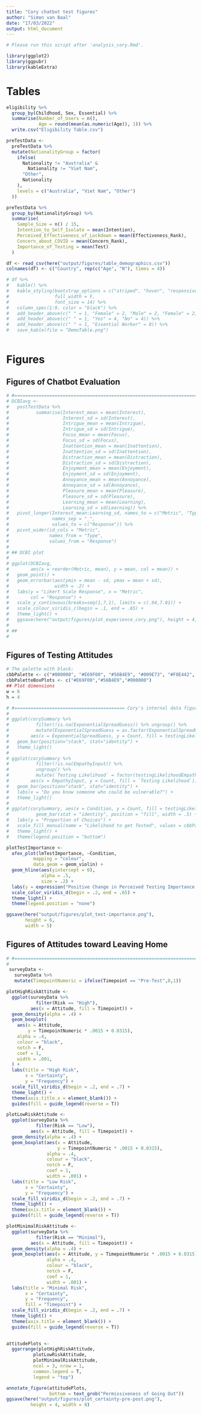 ```yaml
---
title: "Cory chatbot test figures"
author: "Simon van Baal"
date: "17/03/2022"
output: html_document
---
```


```r

# Please run this script after 'analysis_cory.Rmd'.

library(ggplot2)
library(ggpubr)
library(kableExtra)

```

# Tables
```r

eligibility %>%
  group_by(Childhood, Sex, Essential) %>%
  summarise(Number_of_Users = n(),
            Age = round(mean(as.numeric(Age)), 1)) %>%
  write.csv("Eligibility Table.csv")

preTestData <-
  preTestData %>%
  mutate(NationalityGroup = factor(
    ifelse(
      Nationality != "Australia" &
        Nationality != "Viet Nam",
      "Other",
      Nationality
    ),
    levels = c("Australia", "Viet Nam", "Other")
  ))

preTestData %>%
  group_by(NationalityGroup) %>%
  summarise(
    Sample_Size = n() / 15,
    Intention_to_Self_Isolate = mean(Intention),
    Perceived_Effectiveness_of_Lockdown = mean(Effectiveness_Rank),
    Concern_about_COVID = mean(Concern_Rank),
    Importance_of_Testing = mean(Test)
  )

df <- read_csv(here("output/figures/table_demographics.csv"))
colnames(df) <- c("Country", rep(c("Age", "N"), times = 4))

# df %>%
#   kable() %>%
#   kable_styling(bootstrap_options = c("striped", "hover", "responsive", "bordered"), 
#                 full_width = F, 
#                 font_size = 14) %>%
#   column_spec(1:9, color = "black") %>%
#   add_header_above(c(" " = 1, "Female" = 2, "Male" = 2, "Female" = 2, "Male" = 2)) %>%
#   add_header_above(c(" " = 1, "Yes" = 4, "No" = 4)) %>%
#   add_header_above(c(" " = 1, "Essential Worker" = 8)) %>%
#   save_kable(file = "DemoTable.png")



```

# Figures

## Figures of Chatbot Evaluation

```r

# #================================================================================== Assessment of metrics
# DCBIavg <- 
#   postTestData %>% 
#          summarise(Interest_mean = mean(Interest),
#                    Interest_sd = sd(Interest),
#                    Intrigue_mean = mean(Intrigue),
#                    Intrigue_sd = sd(Intrigue),
#                    Focus_mean = mean(Focus),
#                    Focus_sd = sd(Focus),
#                    Inattention_mean = mean(Inattention),
#                    Inattention_sd = sd(Inattention),
#                    Distraction_mean = mean(Distraction),
#                    Distraction_sd = sd(Distraction),
#                    Enjoyment_mean = mean(Enjoyment),
#                    Enjoyment_sd = sd(Enjoyment),
#                    Annoyance_mean = mean(Annoyance),
#                    Annoyance_sd = sd(Annoyance),
#                    Pleasure_mean = mean(Pleasure),
#                    Pleasure_sd = sd(Pleasure),
#                    Learning_mean = mean(Learning),
#                    Learning_sd = sd(Learning)) %>%
#   pivot_longer(Interest_mean:Learning_sd, names_to = c("Metric", "Type"),
#                names_sep = "_",
#                values_to = c("Response")) %>%
#   pivot_wider(id_cols = "Metric", 
#               names_from = "Type", 
#               values_from = "Response")
# 
# ## DCBI plot
# 
# ggplot(DCBIavg,
#        aes(x = reorder(Metric, mean), y = mean, col = mean)) +
#   geom_point() +
#   geom_errorbar(aes(ymin = mean - sd, ymax = mean + sd),
#                 width = .2) +
#   labs(y = "Likert Scale Response", x = "Metric",
#        col = "Response") +
#   scale_y_continuous(breaks=seq(1,7,1), limits = c(.94,7.01)) +
#   scale_colour_viridis_c(begin = .1, end = .65) +
#   theme_light() +
#   ggsave(here("output/figures/plot_experience_cory.png"), height = 4, width = 6)
# 
# ##
# 


```

## Figures of Testing Attitudes

```r

# The palette with black:
cbbPalette <- c("#000000", "#E69F00", "#56B4E9", "#009E73", "#F0E442", "#0072B2", "#D55E00", "#CC79A7")
cbbPaletteBoxPlots <- c("#E69F00","#56B4E9","#000000")
## Plot dimensions
w = 6
h = 4

```

```r

# #========================================= Cory's internal data figures
# 
# ggplot(corySummary %>% 
#          filter(!is.na(ExponentialSpreadGuess)) %>% ungroup() %>%
#          mutate(ExponentialSpreadGuess = as.factor(ExponentialSpreadGuess)), 
#        aes(x = ExponentialSpreadGuess, y = Count, fill = testingLikelihoodSpread)) +
#   geom_bar(position="stack", stat="identity") +
#   theme_light()
# 
# ggplot(corySummary %>%
#          filter(!is.na(EmpathyInput)) %>% 
#          ungroup() %>%
#          mutate(`Testing Likelihood` = factor(testingLikelihoodEmpathy, levels = c("Very Likely", "I don't know", "Very Unlikely"))),
#        aes(x = EmpathyInput, y = Count, fill = `Testing Likelihood`)) +
#   geom_bar(position="stack", stat="identity") +
#   labs(x = "Do you know someone who could be vulnerable?") +
#   theme_light()
# 
# ggplot(corySummary, aes(x = Condition, y = Count, fill = testingLikelihood)) +
#          geom_bar(stat = "identity", position = "fill", width = .5) +
#   labs(y = "Proportion of Choices") +
#   scale_fill_manual(name = "Likelihood to get Tested", values = cbbPaletteBoxPlots) +
#   theme_light() +
#   theme(legend.position = "bottom")

```


```r

plotTestImportance <- 
  afex_plot(lmTestImportance, ~Condition,
          mapping = "colour",
          data_geom = geom_violin) +
  geom_hline(aes(yintercept = 0),
             alpha = .5,
             size = .2) +
  labs(y = expression("Positive Change in Perceived Testing Importance " %->% "")) +
  scale_color_viridis_d(begin = .2, end = .65) +
  theme_light() +
  theme(legend.position = "none")

ggsave(here("output/figures/plot_test-importance.png"),
       height = 6, 
       width = 5)

```


## Figures of Attitudes toward Leaving Home

```r


# #================================================================================= Density plots for attitudes
# 
 surveyData <- 
   surveyData %>%
   mutate(TimepointNumeric = ifelse(Timepoint == "Pre-Test",0,1))

plotHighRiskAttitude <-
  ggplot(surveyData %>%
           filter(Risk == "High"),
         aes(x = Attitude, fill = Timepoint)) +
  geom_density(alpha = .4) +
  geom_boxplot(
    aes(x = Attitude, 
        y = TimepointNumeric * .0015 + 0.0315),
    alpha = .4,
    colour = "black",
    notch = F,
    coef = 1,
    width = .001,
  ) +
  labs(title = "High Risk", 
       x = "Certainty", 
       y = "Frequency") +
  scale_fill_viridis_d(begin = .2, end = .7) +
  theme_light() +
  theme(axis.title.x = element_blank()) +
  guides(fill = guide_legend(reverse = T))

plotLowRiskAttitude <-
  ggplot(surveyData %>%
           filter(Risk == "Low"),
         aes(x = Attitude, fill = Timepoint)) +
  geom_density(alpha = .4) +
  geom_boxplot(aes(x = Attitude, 
                   y = TimepointNumeric * .0015 + 0.0315),
               alpha = .4, 
               colour = "black", 
               notch = F, 
               coef = 1,
               width = .001) +
  labs(title = "Low Risk", 
       x = "Certainty", 
       y = "Frequency") +
  scale_fill_viridis_d(begin = .2, end = .7) +
  theme_light() +
  theme(axis.title = element_blank()) +
  guides(fill = guide_legend(reverse = T)) 

plotMinimalRiskAttitude <-
  ggplot(surveyData %>%
           filter(Risk == "Minimal"),
         aes(x = Attitude, fill = Timepoint)) +
  geom_density(alpha = .4) +
  geom_boxplot(aes(x = Attitude, y = TimepointNumeric * .0015 + 0.0315),
               alpha = .4, 
               colour = "black", 
               notch = F, 
               coef = 1,
               width = .001) +
  labs(title = "Minimal Risk",
       x = "Certainty", 
       y = "Frequency",
       fill = "Timepoint") +
  scale_fill_viridis_d(begin = .2, end = .7) +
  theme_light() +
  theme(axis.title = element_blank()) +
  guides(fill = guide_legend(reverse = T))
 

attitudePlots <- 
  ggarrange(plotHighRiskAttitude,
          plotLowRiskAttitude,
          plotMinimalRiskAttitude,
          ncol = 3, nrow = 1,
          common.legend = T,
          legend = "top")

annotate_figure(attitudePlots, 
                bottom = text_grob("Permissiveness of Going Out"))
ggsave(here("output/figures/plot_certainty-pre-post.png"),
         height = 4, width = 8)

```

